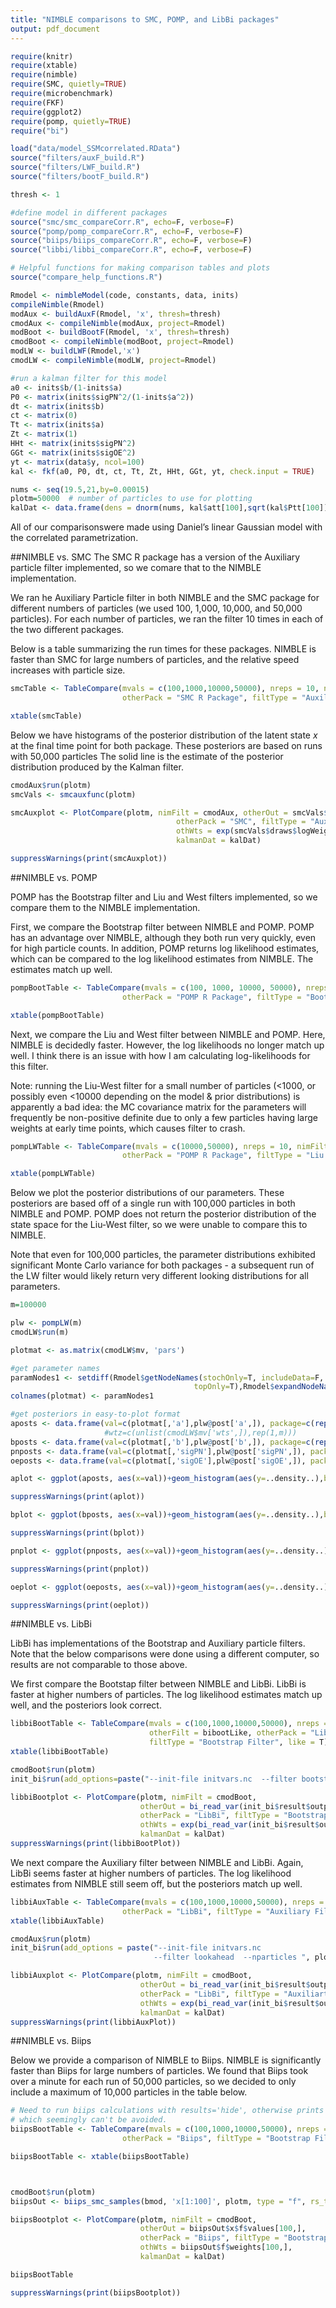 ```yaml
---
title: "NIMBLE comparisons to SMC, POMP, and LibBi packages"
output: pdf_document
---
```


```r
require(knitr)
require(xtable)
require(nimble)
require(SMC, quietly=TRUE)
require(microbenchmark)     
require(FKF)
require(ggplot2)
require(pomp, quietly=TRUE)
require("bi")

load("data/model_SSMcorrelated.RData")
source("filters/auxF_build.R")
source("filters/LWF_build.R")
source("filters/bootF_build.R")

thresh <- 1

#define model in different packages
source("smc/smc_compareCorr.R", echo=F, verbose=F)
source("pomp/pomp_compareCorr.R", echo=F, verbose=F)
source("biips/biips_compareCorr.R", echo=F, verbose=F)
source("libbi/libbi_compareCorr.R", echo=F, verbose=F)

# Helpful functions for making comparison tables and plots
source("compare_help_functions.R") 

Rmodel <- nimbleModel(code, constants, data, inits)
compileNimble(Rmodel)
modAux <- buildAuxF(Rmodel, 'x', thresh=thresh)
cmodAux <- compileNimble(modAux, project=Rmodel)
modBoot <- buildBootF(Rmodel, 'x', thresh=thresh)
cmodBoot <- compileNimble(modBoot, project=Rmodel)
modLW <- buildLWF(Rmodel,'x')
cmodLW <- compileNimble(modLW, project=Rmodel)

#run a kalman filter for this model
a0 <- inits$b/(1-inits$a)
P0 <- matrix(inits$sigPN^2/(1-inits$a^2))
dt <- matrix(inits$b)
ct <- matrix(0)
Tt <- matrix(inits$a)
Zt <- matrix(1)
HHt <- matrix(inits$sigPN^2)
GGt <- matrix(inits$sigOE^2)
yt <- matrix(data$y, ncol=100)
kal <- fkf(a0, P0, dt, ct, Tt, Zt, HHt, GGt, yt, check.input = TRUE)

nums <- seq(19.5,21,by=0.00015)
plotm=50000  # number of particles to use for plotting
kalDat <- data.frame(dens = dnorm(nums, kal$att[100],sqrt(kal$Ptt[100])), nums=nums)                  

```

All of our comparisonswere made using Daniel's linear Gaussian model with the correlated parametrization.  


##NIMBLE vs. SMC
The SMC R package has a version of the Auxiliary particle filter implemented, so we comare that to the NIMBLE implementation.

We ran he Auxiliary Particle filter in both NIMBLE and the SMC package for different numbers of particles (we used 100, 1,000, 10,000, and 50,000 particles).  For each number of particles, we ran the filter 10 times in each of the two different packages.

Below is a table summarizing the run times for these packages.  NIMBLE is faster than SMC for large numbers of particles, and the relative speed increases with particle size.



```r
smcTable <- TableCompare(mvals = c(100,1000,10000,50000), nreps = 10, nimFilt = cmodAux, otherFilt = smcauxfunc, 
                         otherPack = "SMC R Package", filtType = "Auxiliary Filter", like = F)

xtable(smcTable)
```

\newpage
Below we have histograms of the posterior distribution of the latent state *x* at the final time point for both package.  These posteriors are based on runs with 50,000 particles  The solid line is the estimate of the posterior distribution produced by the Kalman filter.  

```r
cmodAux$run(plotm)
smcVals <- smcauxfunc(plotm)

smcAuxplot <- PlotCompare(plotm, nimFilt = cmodAux, otherOut = smcVals$draws$streams[,1,100],
                                     otherPack = "SMC", filtType = "Auxiliary Filter", 
                                     othWts = exp(smcVals$draws$logWeights[,100]),
                                     kalmanDat = kalDat)

suppressWarnings(print(smcAuxplot))
```
\newpage

##NIMBLE vs. POMP

POMP has the Bootstrap filter and Liu and West filters implemented, so we compare them to the NIMBLE implementation.


First, we compare the Bootstrap filter between NIMBLE and POMP.  POMP has an advantage over NIMBLE, although they both run very quickly, even for high particle counts.  In addition, POMP returns log likelihood estimates, which can be compared to the log likelihood estimates from NIMBLE.  The estimates match up well.

```r
pompBootTable <- TableCompare(mvals = c(100, 1000, 10000, 50000), nreps = 10, nimFilt = cmodBoot, otherFilt = pompPf, 
                         otherPack = "POMP R Package", filtType = "Bootstrap Filter", like = T)

xtable(pompBootTable)
```



\newpage

Next, we compare the Liu and West filter between NIMBLE and POMP.  Here, NIMBLE is decidedly faster.  However, the log likelihoods no longer match up well.  I think there is an issue with how I am calculating log-likelihoods for this filter.   

Note: running the Liu-West filter for a small number of particles (<1000, or possibly even <10000 depending on the model & prior distributions) is apparently a bad idea: the MC covariance matrix for the parameters will frequently be non-positive definite due to only a few particles having large weights at early time points, which causes filter to crash.  

```r
pompLWTable <- TableCompare(mvals = c(10000,50000), nreps = 10, nimFilt = cmodLW, otherFilt = pompLW, 
                         otherPack = "POMP R Package", filtType = "Liu and West Filter", like = F)

xtable(pompLWTable)
```
Below we plot the posterior distributions of our parameters.  These posteriors are based off of a single run with 100,000 particles in both NIMBLE and POMP.  POMP does not return the posterior distribution of the state space for the Liu-West filter, so we were unable to compare this to NIMBLE.

Note that even for 100,000 particles, the parameter distributions exhibited significant Monte Carlo variance for both packages - a subsequent run of the LW filter would likely return very different looking distributions for all parameters.

```r
m=100000

plw <- pompLW(m)
cmodLW$run(m)

plotmat <- as.matrix(cmodLW$mv, 'pars')

#get parameter names
paramNodes1 <- setdiff(Rmodel$getNodeNames(stochOnly=T, includeData=F,
                                         topOnly=T),Rmodel$expandNodeNames('x', sort = TRUE)) 
colnames(plotmat) <- paramNodes1

#get posteriors in easy-to-plot format
aposts <- data.frame(val=c(plotmat[,'a'],plw@post['a',]), package=c(rep("Nimble",m),rep("POMP",m)))
                     #wtz=c(unlist(cmodLW$mv['wts',]),rep(1,m)))
bposts <- data.frame(val=c(plotmat[,'b'],plw@post['b',]), package=c(rep("Nimble",m),rep("POMP",m)))
pnposts <- data.frame(val=c(plotmat[,'sigPN'],plw@post['sigPN',]), package=c(rep("Nimble",m),rep("POMP",m)))
oeposts <- data.frame(val=c(plotmat[,'sigOE'],plw@post['sigOE',]), package=c(rep("Nimble",m),rep("POMP",m)))

aplot <- ggplot(aposts, aes(x=val))+geom_histogram(aes(y=..density..),binwidth=0.005,colour = "darkgreen", fill = "white")+ facet_wrap(~package, nrow=2)+ ggtitle(expression(paste("Posteriors for ", alpha,": actual value is 0.95",sep="")))

suppressWarnings(print(aplot))

bplot <- ggplot(bposts, aes(x=val))+geom_histogram(aes(y=..density..),binwidth=0.05,colour = "darkgreen", fill = "white")+ facet_wrap(~package, nrow=2)+ ggtitle(expression(paste("Posteriors for ", beta,": actual value is 1",sep="")))

suppressWarnings(print(bplot))

pnplot <- ggplot(pnposts, aes(x=val))+geom_histogram(aes(y=..density..),binwidth=0.005,colour = "darkgreen", fill = "white")+ facet_wrap(~package, nrow=2)+ ggtitle(expression(paste("Posteriors for ", sigma[pn],": actual value is 0.2",sep="")))

suppressWarnings(print(pnplot))

oeplot <- ggplot(oeposts, aes(x=val))+geom_histogram(aes(y=..density..),binwidth=0.005,colour = "darkgreen", fill = "white")+ facet_wrap(~package, nrow=2)+ ggtitle(expression(paste("Posteriors for ", sigma[oe], ": actual value is 0.05",sep="")))

suppressWarnings(print(oeplot))

```

\newpage

##NIMBLE vs. LibBi

LibBi has implementations of the Bootstrap and Auxiliary particle filters.  Note that the below comparisons were done using a different computer, so results are not comparable to those above.

We first compare the Bootstap filter between NIMBLE and LibBi.  LibBi is faster at higher numbers of particles.  The log likelihood estimates match up well, and the posteriors look correct.  

```r
libbiBootTable <- TableCompare(mvals = c(100,1000,10000,50000), nreps = 10, nimFilt = cmodBoot, 
                               otherFilt = bibootLike, otherPack = "LibBi", 
                               filtType = "Bootstrap Filter", like = T)
xtable(libbiBootTable)
```

```r
cmodBoot$run(plotm)
init_bi$run(add_options=paste("--init-file initvars.nc  --filter bootstrap  --nparticles ", plotm, sep=""))

libbiBootplot <- PlotCompare(plotm, nimFilt = cmodBoot, 
                             otherOut = bi_read_var(init_bi$result$output_file_name, "x")[100,],
                             otherPack = "LibBi", filtType = "Bootstrap Filter", 
                             othWts = exp(bi_read_var(init_bi$result$output_file_name, "logweight")[100,]),
                             kalmanDat = kalDat)
suppressWarnings(print(libbiBootPlot))
```



\newpage
We next compare the Auxiliary filter between NIMBLE and LibBi.  Again, LibBi seems faster at higher numbers of particles.  The log likelihood estimates from NIMBLE still seem off, but the posteriors match up well.

```r
libbiAuxTable <- TableCompare(mvals = c(100,1000,10000,50000), nreps = 10, nimFilt = cmodAux, otherFilt = biauxLike, 
                         otherPack = "LibBi", filtType = "Auxiliary Filter", like = T)
xtable(libbiAuxTable)
```

```r
cmodAux$run(plotm)
init_bi$run(add_options = paste("--init-file initvars.nc
                                --filter lookahead  --nparticles ", plotm, sep=""))

libbiAuxplot <- PlotCompare(plotm, nimFilt = cmodBoot, 
                             otherOut = bi_read_var(init_bi$result$output_file_name, "x")[100,],
                             otherPack = "LibBi", filtType = "Auxiliart Filter", 
                             othWts = exp(bi_read_var(init_bi$result$output_file_name, "logweight")[100,]),
                             kalmanDat = kalDat)
suppressWarnings(print(libbiAuxPlot))
```
\newpage

##NIMBLE vs. Biips


Below we provide a comparison of NIMBLE to Biips. NIMBLE is significantly faster than Biips for large numbers of particles.  We found that Biips took over a minute for each run of 50,000 particles, so we decided to only include a maximum of 10,000 particles in the table below.  

```r
# Need to run biips calculations with results='hide', otherwise prints status updates
# which seemingly can't be avoided.
biipsBootTable <- TableCompare(mvals = c(100,1000,10000,50000), nreps = 10, nimFilt = cmodLW, otherFilt = bipLikeFunc, 
                         otherPack = "Biips", filtType = "Bootstrap Filter", like = T)

biipsBootTable <- xtable(biipsBootTable)



cmodBoot$run(plotm)
biipsOut <- biips_smc_samples(bmod, 'x[1:100]', plotm, type = "f", rs_thres=1 )

biipsBootplot <- PlotCompare(plotm, nimFilt = cmodBoot, 
                             otherOut = biipsOut$x$f$values[100,],
                             otherPack = "Biips", filtType = "Bootstrap Filter", 
                             othWts = biipsOut$f$weights[100,],
                             kalmanDat = kalDat)
```


```r
biipsBootTable

suppressWarnings(print(biipsBootplot))
```
